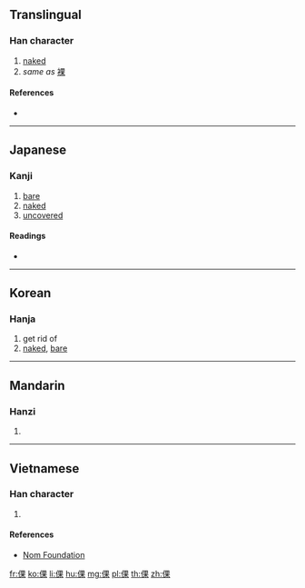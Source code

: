 {{character info/new}}
==Translingual==

===Han character===
{{Han char|rn=9|rad=人|as=08|sn=10|four=|canj=OWD|ids=⿰亻果}}

# [[naked]]
# ''same as'' [[裸]]

====References====
* {{Han ref|kx=0109.070|dkj=00797|dj=0232.050|hdz=10177.030|uh=502E|ud=20526}}

----

==Japanese==

===Kanji===
{{ja-kanji|grade=|rs=人08}}

# [[bare]]
# [[naked]]
# [[uncovered]]

====Readings====
* {{ja-readings|on=[[ら]] (ra), [[か]] (ka), [[げ]] (ge)|kun=[[はだか]] (hadaka), [[せまい]] (semai), [[かたぬぐ]] (katanugu), [[すはだ]] (suhada)}}

----

==Korean==

===Hanja===
{{ko-hanja|hangeul=라|rv=ra|mr=ra}}

# get rid of
# [[naked]], [[bare]]

----

==Mandarin==

===Hanzi===
{{cmn-hanzi|pin=[[luǒ]] ([[luo3]])|wg=lo<sup>3</sup>}}

# {{defn|lang=cmn|sort=人08}}

----

==Vietnamese==

===Han character===
{{vi-hantu|[[khoả]]|rs=人08}}

# {{defn|lang=vi|sort=人08}}

====References====
* [http://nomfoundation.org/common/nom_details.php?codepoint=502e Nom Foundation]

[[fr:倮]]
[[ko:倮]]
[[li:倮]]
[[hu:倮]]
[[mg:倮]]
[[pl:倮]]
[[th:倮]]
[[zh:倮]]